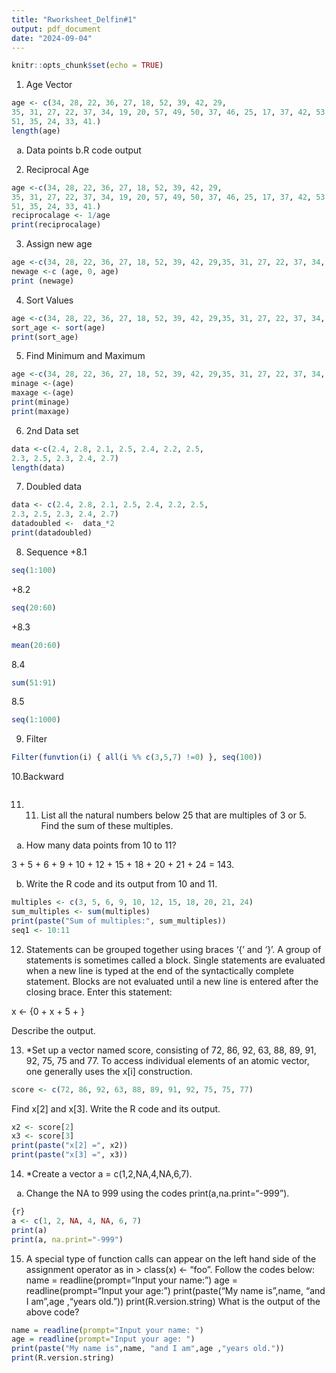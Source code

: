 ```yaml
---
title: "Rworksheet_Delfin#1"
output: pdf_document
date: "2024-09-04"
---
```


```r
knitr::opts_chunk$set(echo = TRUE)
```
1. Age Vector

```r
age <- c(34, 28, 22, 36, 27, 18, 52, 39, 42, 29,
35, 31, 27, 22, 37, 34, 19, 20, 57, 49, 50, 37, 46, 25, 17, 37, 42, 53, 41,
51, 35, 24, 33, 41.)
length(age)
```
a. Data points
b.R code output

2. Reciprocal Age
```r
age <-c(34, 28, 22, 36, 27, 18, 52, 39, 42, 29,
35, 31, 27, 22, 37, 34, 19, 20, 57, 49, 50, 37, 46, 25, 17, 37, 42, 53, 41,
51, 35, 24, 33, 41.)
reciprocalage <- 1/age
print(reciprocalage)
```
3. Assign new age
```r
age <-c(34, 28, 22, 36, 27, 18, 52, 39, 42, 29,35, 31, 27, 22, 37, 34, 19, 20, 57, 49, 50, 37, 46, 25, 17, 37, 42, 53, 41,51, 35, 24, 33, 41.)
newage <-c (age, 0, age)
print (newage)
```
4. Sort Values
```r
age <-c(34, 28, 22, 36, 27, 18, 52, 39, 42, 29,35, 31, 27, 22, 37, 34, 19, 20, 57, 49, 50, 37, 46, 25, 17, 37, 42, 53, 41,51, 35, 24, 33, 41.)
sort_age <- sort(age)
print(sort_age)
```
5. Find Minimum and Maximum
```r
age <-c(34, 28, 22, 36, 27, 18, 52, 39, 42, 29,35, 31, 27, 22, 37, 34, 19, 20, 57, 49, 50, 37, 46, 25, 17, 37, 42, 53, 41, 51, 35, 24, 33, 41.)
minage <-(age)
maxage <-(age)
print(minage)
print(maxage)
```
6. 2nd Data set
```r
data <-c(2.4, 2.8, 2.1, 2.5, 2.4, 2.2, 2.5,
2.3, 2.5, 2.3, 2.4, 2.7)
length(data)
```
7. Doubled data
```r
data <- c(2.4, 2.8, 2.1, 2.5, 2.4, 2.2, 2.5,
2.3, 2.5, 2.3, 2.4, 2.7)
datadoubled <-  data_*2
print(datadoubled)
```
8. Sequence
+8.1
```r
seq(1:100)
```
+8.2
```r
seq(20:60)
```
+8.3
```r
mean(20:60)
```
8.4
```r
sum(51:91)
```
8.5
```r
seq(1:1000)
```
9. Filter
```r
Filter(funvtion(i) { all(i %% c(3,5,7) !=0) }, seq(100))
```
10.Backward
```r
```

11. 11. List all the natural numbers below 25 that are multiples of 3 or 5.
Find the sum of these multiples.

a. How many data points from 10 to 11?

 3 + 5 + 6 + 9 + 10 + 12 + 15 + 18 + 20 + 21 + 24 = 143.

b. Write the R code and its output from 10 and 11.

```r
multiples <- c(3, 5, 6, 9, 10, 12, 15, 18, 20, 21, 24)
sum_multiples <- sum(multiples)
print(paste("Sum of multiples:", sum_multiples))
seq1 <- 10:11
```

12. Statements can be grouped together using braces ‘{’ and ‘}’. A group of statements
is sometimes called a block. Single statements are evaluated when a new line is typed
at the end of the syntactically complete statement. Blocks are not evaluated until a
new line is entered after the closing brace.
Enter this statement:

x <- {0 + x + 5 + }

Describe the output.

13. *Set up a vector named score, consisting of 72, 86, 92, 63, 88, 89, 91, 92, 75,
75 and 77. To access individual elements of an atomic vector, one generally uses the
x[i] construction.
```r
score <- c(72, 86, 92, 63, 88, 89, 91, 92, 75, 75, 77)
```

Find x[2] and x[3]. Write the R code and its output.
```r
x2 <- score[2]
x3 <- score[3]
print(paste("x[2] =", x2))
print(paste("x[3] =", x3))
```

14. *Create a vector a = c(1,2,NA,4,NA,6,7).
a. Change the NA to 999 using the codes print(a,na.print="-999").
```r
{r}
a <- c(1, 2, NA, 4, NA, 6, 7)
print(a)
print(a, na.print="-999")
```


15. A special type of function calls can appear on the left hand side of the assignment
operator as in > class(x) <- "foo".
Follow the codes below:
name = readline(prompt="Input your name: ")
age = readline(prompt="Input your age: ")
print(paste("My name is",name, "and I am",age ,"years old."))
print(R.version.string)
What is the output of the above code?
```r
name = readline(prompt="Input your name: ")
age = readline(prompt="Input your age: ")
print(paste("My name is",name, "and I am",age ,"years old."))
print(R.version.string)
```